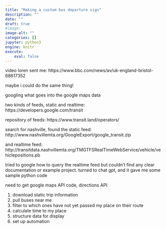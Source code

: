 ```yaml
---
title: "Making a custom bus departure sign"
description: ""
date: ""
draft: true
#image: 
image-alt: ""
categories: []
jupyter: python3
engine: knitr
execute:
    eval: false
---
```


video loren sent me:
https://www.bbc.com/news/av/uk-england-bristol-68617352

maybe i could do the same thing!

googling what goes into the google maps data

two kinds of feeds, static and realtime: https://developers.google.com/transit

repository of feeds: https://www.transit.land/operators/

search for nashville, found the static feed: http://www.nashvillemta.org/GoogleExport/google_transit.zip

and realtime feed: http://transitdata.nashvillemta.org/TMGTFSRealTimeWebService/vehicle/vehiclepositions.pb

tried to google how to query the realtime feed but couldn't find any clear documentation or example project. turned to chat gpt, and it gave me some sample python code

need to get google maps API code, directions API


1. download static trip information
2. pull buses near me
3. filter to which ones have not yet passed my place on their route
4. calculate time to my place
5. structure data for display
6. set up automation

